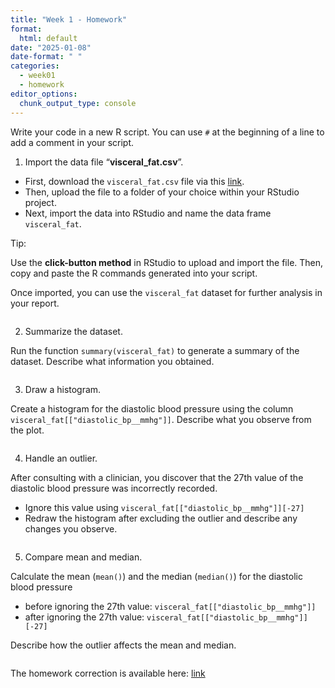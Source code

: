 ```yaml
---
title: "Week 1 - Homework"
format: 
  html: default
date: "2025-01-08"
date-format: " "
categories: 
  - week01
  - homework
editor_options: 
  chunk_output_type: console
---
```


Write your code in a new R script.
You can use `#` at the beginning of a line to add a comment in your script.

1. Import the data file "**visceral_fat.csv**".

  - First, download the `visceral_fat.csv` file via this [link](https://raw.githubusercontent.com/InforBio/ioc-r-2026/refs/heads/main/ioc_r/exos_data/visceral_fat.csv).
  - Then, upload the file to a folder of your choice within your RStudio project.
  - Next, import the data into RStudio and name the data frame `visceral_fat`. 

Tip:

Use the **click-button method** in RStudio to upload and import the file. Then, copy and paste the R commands generated into your script.

Once imported, you can use the `visceral_fat` dataset for further analysis in your report.

```r

```

2. Summarize the dataset.

Run the function `summary(visceral_fat)` to generate a summary of the dataset. Describe what information you obtained.

```r

```

3. Draw a histogram.

Create a histogram for the diastolic blood pressure using the column `visceral_fat[["diastolic_bp__mmhg"]]`. Describe what you observe from the plot.

```r

```

4. Handle an outlier.

After consulting with a clinician, you discover that the 27th value of the diastolic blood pressure was incorrectly recorded.

  - Ignore this value using `visceral_fat[["diastolic_bp__mmhg"]][-27]`
  - Redraw the histogram after excluding the outlier and describe any changes you observe.

```r

```

5. Compare mean and median.

Calculate the mean (`mean()`) and the median (`median()`) for the diastolic blood pressure

  - before ignoring the 27th value: `visceral_fat[["diastolic_bp__mmhg"]]` 
  - after ignoring the 27th value: `visceral_fat[["diastolic_bp__mmhg"]][-27]`
  
Describe how the outlier affects the mean and median.

```r


```


The homework correction is available here:
[link](https://raw.githubusercontent.com/InforBio/ioc-r-2026/refs/heads/main/ioc_r/week01/.r_w01_work_corr.R)